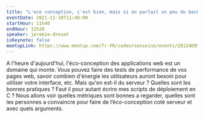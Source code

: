 ```yaml
---
title: "L'eco conception, c'est bien, mais si on parlait un peu du backend ?"
eventDate: 2021-11-18T11:40:00
startHour: 11h40
endHour: 12h20
speaker: jeremie-drouet
isKeynote: false
meetupLink: https://www.meetup.com/fr-FR/codeursenseine/events/281246952/
---
```


A l'heure d'aujourd'hui, l'éco-conception des applications web est un domaine qui monte. Vous pouvez faire des tests de performance de vos pages web, savoir combien d'énergie les utilisateurs auront besoin pour utiliser votre interface, etc. Mais qu'en est-il du serveur ? Quelles sont les bonnes pratiques ? Faut il pour autant écrire mes scripts de déploiement en C ? Nous allons voir quelles métriques sont bonnes a regarder, quelles sont les personnes a convaincre pour faire de l’éco-conception coté serveur et avec quels arguments.